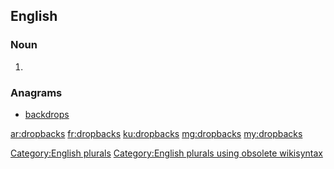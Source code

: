 ==English==

===Noun===
{{head|en}}

# {{plural of|dropback}}

===Anagrams===
* [[backdrops#English|backdrops]]

[[Category:English plurals]][[Category:English plurals using obsolete wikisyntax]]

[[ar:dropbacks]]
[[fr:dropbacks]]
[[ku:dropbacks]]
[[mg:dropbacks]]
[[my:dropbacks]]